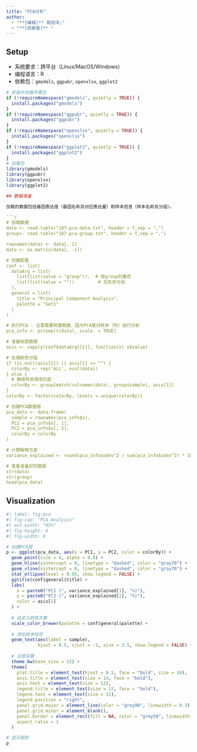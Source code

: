---
title: "PCA分析"
author:
  - "**[编辑]** 易旭洋;"
  - "**[贡献者]** "
---
  
## Setup
  
-   系统要求：跨平台（Linux/MacOS/Windows）
-   编程语言：R
-   依赖包：`gmodels`, `ggpubr`, `openxlsx`, `ggplot2`

```{r packages setup, message=FALSE, warning=FALSE, output=FALSE}
# 安装并加载所需包
if (!requireNamespace("gmodels", quietly = TRUE)) {
  install.packages("gmodels")
}
if (!requireNamespace("ggpubr", quietly = TRUE)) {
  install.packages("ggpubr")
}
if (!requireNamespace("openxlsx", quietly = TRUE)) {
  install.packages("openxlsx")
}
if (!requireNamespace("ggplot2", quietly = TRUE)) {
  install.packages("ggplot2")
}
# 加载包
library(gmodels)
library(ggpubr)
library(openxlsx)
library(ggplot2)

## 数据准备

加载的数据包括基因表达值（基因名称及对应表达量）和样本信息（样本名称及分组）。

```{r load data, message=FALSE, warning=FALSE}
# 加载数据
data <- read.table("187-pca-data.txt", header = T,sep = ",")
group<- read.table("187-pca-group.txt", header = T,sep = ",")

rownames(data) <- data[, 1]
data <- as.matrix(data[, -1])

# 创建配置
conf <- list(
  dataArg = list(
    list(list(value = "group")),  # 按group列着色
    list(list(value = ""))         # 无形状分组
  ),
  general = list(
    title = "Principal Component Analysis",
    palette = "Set1"
  )
)

# 执行PCA - 注意需要转置数据，因为PCA是对样本（列）进行分析
pca_info <- prcomp(t(data), scale. = TRUE)

# 准备绘图数据
axis <- sapply(conf$dataArg[[1]], function(x) x$value)

# 处理颜色分组
if (is.null(axis[1]) || axis[1] == "") {
  colorBy <- rep('ALL', ncol(data))
} else {
  # 确保样本顺序匹配
  colorBy <- group[match(colnames(data), group$sample), axis[1]]
}
colorBy <- factor(colorBy, levels = unique(colorBy))

# 创建PCA数据框
pca_data <- data.frame(
  sample = rownames(pca_info$x),
  PC1 = pca_info$x[, 1],
  PC2 = pca_info$x[, 2],
  colorBy = colorBy
)

# 计算解释方差
variance_explained <- round(pca_info$sdev^2 / sum(pca_info$sdev^2) * 100, 1)

# 查看准备好的数据
str(data)
str(group)
head(pca_data)
```

## Visualization

```{r fig-1interval-bar-chart}
#| label: fig-pca
#| fig-cap: "PCA Analysis"
#| out.width: "95%"
#| fig-height: 6
#| fig-width: 8

# 创建PCA图
p <- ggplot(pca_data, aes(x = PC1, y = PC2, color = colorBy)) +
  geom_point(size = 4, alpha = 0.8) +
  geom_hline(yintercept = 0, linetype = "dashed", color = "gray70") +
  geom_vline(xintercept = 0, linetype = "dashed", color = "gray70") +
  stat_ellipse(level = 0.95, show.legend = FALSE) +
  ggtitle(conf$general$title) +
  labs(
    x = paste0("PC1 (", variance_explained[1], "%)"),
    y = paste0("PC2 (", variance_explained[2], "%)"),
    color = axis[1]
  ) +
  
  # 自定义颜色方案
  scale_color_brewer(palette = conf$general$palette) +
  
  # 添加样本标签
  geom_text(aes(label = sample), 
            hjust = 0.5, vjust = -1, size = 3.5, show.legend = FALSE) +
  
  # 主题设置
  theme_bw(base_size = 12) +
  theme(
    plot.title = element_text(hjust = 0.5, face = "bold", size = 16),
    axis.title = element_text(size = 14, face = "bold"),
    axis.text = element_text(size = 12),
    legend.title = element_text(size = 12, face = "bold"),
    legend.text = element_text(size = 11),
    legend.position = "right",
    panel.grid.major = element_line(color = "grey90", linewidth = 0.3),
    panel.grid.minor = element_blank(),
    panel.border = element_rect(fill = NA, color = "grey50", linewidth = 0.5),
    aspect.ratio = 1
  )

# 显示图形
p
```
